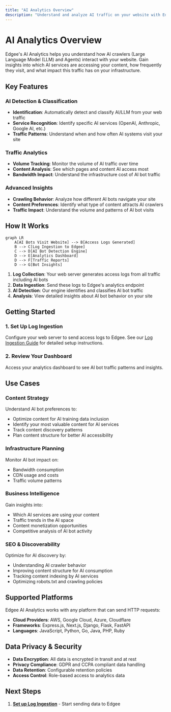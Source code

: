 ```yaml
---
title: "AI Analytics Overview"
description: "Understand and analyze AI traffic on your website with Edgee's comprehensive analytics platform."
---
```



<EdgeeSdk />

# AI Analytics Overview

Edgee's AI Analytics helps you understand how AI crawlers (Large Language Model (LLM) and Agents) interact with your website. Gain insights into which AI services are accessing your content, how frequently they visit, and what impact this traffic has on your infrastructure.

## Key Features

### AI Detection & Classification
- **Identification**: Automatically detect and classify AI/LLM from your web traffic
- **Service Recognition**: Identify specific AI services (OpenAI, Anthropic, Google AI, etc.)
- **Traffic Patterns**: Understand when and how often AI systems visit your site

### Traffic Analytics
- **Volume Tracking**: Monitor the volume of AI traffic over time
- **Content Analysis**: See which pages and content AI access most
- **Bandwidth Impact**: Understand the infrastructure cost of AI bot traffic

### Advanced Insights
- **Crawling Behavior**: Analyze how different AI bots navigate your site
- **Content Preferences**: Identify what type of content attracts AI crawlers
- **Traffic Impact**: Understand the volume and patterns of AI bot visits

## How It Works

```mermaid
graph LR
    A[AI Bots Visit Website] --> B[Access Logs Generated]
    B --> C[Log Ingestion to Edgee]
    C --> D[AI Bot Detection Engine]
    D --> E[Analytics Dashboard]
    D --> F[Traffic Reports]
    D --> G[Bot Insights]
```

1. **Log Collection**: Your web server generates access logs from all traffic including AI bots
2. **Data Ingestion**: Send these logs to Edgee's analytics endpoint
3. **AI Detection**: Our engine identifies and classifies AI bot traffic
4. **Analysis**: View detailed insights about AI bot behavior on your site

## Getting Started

### 1. Set Up Log Ingestion
Configure your web server to send access logs to Edgee. See our [Log Ingestion Guide](/services/ai-analytics/log-ingestion) for detailed setup instructions.

### 2. Review Your Dashboard
Access your analytics dashboard to see AI bot traffic patterns and insights.

## Use Cases

### Content Strategy
Understand AI bot preferences to:
- Optimize content for AI training data inclusion
- Identify your most valuable content for AI services
- Track content discovery patterns
- Plan content structure for better AI accessibility

### Infrastructure Planning
Monitor AI bot impact on:
- Bandwidth consumption
- CDN usage and costs
- Traffic volume patterns

### Business Intelligence
Gain insights into:
- Which AI services are using your content
- Traffic trends in the AI space
- Content monetization opportunities
- Competitive analysis of AI bot activity

### SEO & Discoverability
Optimize for AI discovery by:
- Understanding AI crawler behavior
- Improving content structure for AI consumption
- Tracking content indexing by AI services
- Optimizing robots.txt and crawling policies

## Supported Platforms

Edgee AI Analytics works with any platform that can send HTTP requests:

- **Cloud Providers**: AWS, Google Cloud, Azure, Cloudflare
- **Frameworks**: Express.js, Next.js, Django, Flask, FastAPI
- **Languages**: JavaScript, Python, Go, Java, PHP, Ruby

## Data Privacy & Security

- **Data Encryption**: All data is encrypted in transit and at rest
- **Privacy Compliance**: GDPR and CCPA compliant data handling
- **Data Retention**: Configurable retention policies
- **Access Control**: Role-based access to analytics data

## Next Steps

1. **[Set up Log Ingestion](/services/ai-analytics/log-ingestion)** - Start sending data to Edgee